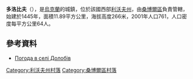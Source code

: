 {{multiple issues|
{{expand|time=2016-10-10T14:49:10+00:00}}
{{primarysources|time=2016-10-10T14:49:10+00:00}}
{{refimprove|time=2016-10-10T14:49:10+00:00}}
{{Notability Unreferenced|time=2016-10-10T14:49:10+00:00}}
}}
{{coord|49|36|16|N|23|26|19|E|scale:100000|display=title}}

'''多洛比夫'''（{{lang-uk|Долобів}}），是[[烏克蘭|烏克蘭]]的城鎮，位於該國西部[[利沃夫州|利沃夫州]]，由[[桑博爾區|桑博爾區]]負責管轄，始建於1445年，面積11.89平方公里，海拔高度266米，2001年人口761，人口密度每平方公里64人。

==參考資料==
* [http://weather.in.ua/ua/l'vovskaja/7158 Погода в селі Долобів] {{Wayback|url=http://weather.in.ua/ua/l'vovskaja/7158 |date=20161103151844 }}

[[Category:利沃夫州村落|Category:利沃夫州村落]]
[[Category:桑博爾區村落|Category:桑博爾區村落]]


{{Lviv-geo-stub}}